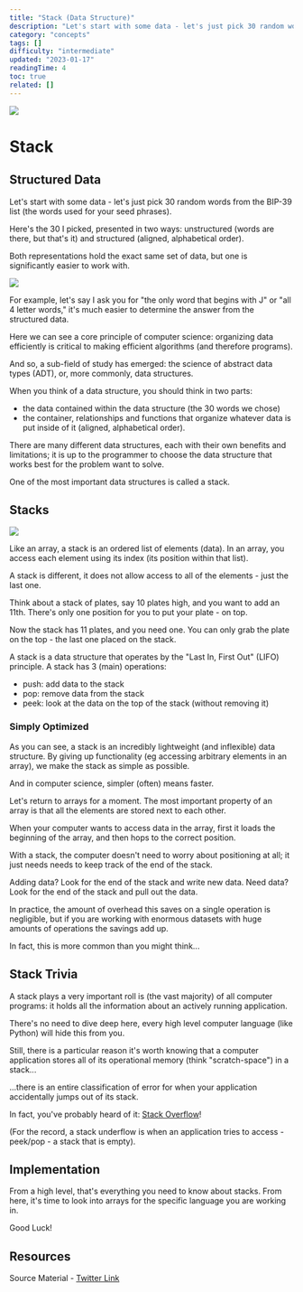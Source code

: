 ```yaml
---
title: "Stack (Data Structure)"
description: "Let's start with some data - let's just pick 30 random words from the BIP-39 list (the words used for your seed phrases)."
category: "concepts"
tags: []
difficulty: "intermediate"
updated: "2023-01-17"
readingTime: 4
toc: true
related: []
---
```


![](/images/stack-banner.png)

# Stack

## Structured Data

Let's start with some data - let's just pick 30 random words from the BIP-39 list (the words used for your seed phrases).

Here's the 30 I picked, presented in two ways: unstructured (words are there, but that's it) and structured (aligned, alphabetical order).

Both representations hold the exact same set of data, but one is significantly easier to work with.

![](/images/stack-1.png)

For example, let's say I ask you for "the only word that begins with J" or "all 4 letter words," it's much easier to determine the answer from the structured data.

Here we can see a core principle of computer science: organizing data efficiently is critical to making efficient algorithms (and therefore programs).

And so, a sub-field of study has emerged: the science of abstract data types (ADT), or, more commonly, data structures.

When you think of a data structure, you should think in two parts:

*   the data contained within the data structure (the 30 words we chose)
*   the container, relationships and functions that organize whatever data is put inside of it (aligned, alphabetical order).

There are many different data structures, each with their own benefits and limitations; it is up to the programmer to choose the data structure that works best for the problem want to solve.

One of the most important data structures is called a stack.

## Stacks

![](/images/stack-2.png)

Like an array, a stack is an ordered list of elements (data). In an array, you access each element using its index (its position within that list).

A stack is different, it does not allow access to all of the elements - just the last one.

Think about a stack of plates, say 10 plates high, and you want to add an 11th. There's only one position for you to put your plate - on top.

Now the stack has 11 plates, and you need one. You can only grab the plate on the top - the last one placed on the stack.

A stack is a data structure that operates by the "Last In, First Out" (LIFO) principle. A stack has 3 (main) operations:

*   push: add data to the stack
*   pop: remove data from the stack
*   peek: look at the data on the top of the stack (without removing it)

### Simply Optimized

As you can see, a stack is an incredibly lightweight (and inflexible) data structure. By giving up functionality (eg accessing arbitrary elements in an array), we make the stack as simple as possible.

And in computer science, simpler (often) means faster.

Let's return to arrays for a moment. The most important property of an array is that all the elements are stored next to each other.

When your computer wants to access data in the array, first it loads the beginning of the array, and then hops to the correct position.

With a stack, the computer doesn't need to worry about positioning at all; it just needs needs to keep track of the end of the stack.

Adding data? Look for the end of the stack and write new data. Need data? Look for the end of the stack and pull out the data.

In practice, the amount of overhead this saves on a single operation is negligible, but if you are working with enormous datasets with huge amounts of operations the savings add up.

In fact, this is more common than you might think...

## Stack Trivia

A stack plays a very important roll is (the vast majority) of all computer programs: it holds all the information about an actively running application.

There's no need to dive deep here, every high level computer language (like Python) will hide this from you.

Still, there is a particular reason it's worth knowing that a computer application stores all of its operational memory (think "scratch-space") in a stack...

...there is an entire classification of error for when your application accidentally jumps out of its stack.

In fact, you've probably heard of it: [Stack Overflow](https://stackoverflow.com/)!

(For the record, a stack underflow is when an application tries to access - peek/pop - a stack that is empty).

## Implementation

From a high level, that's everything you need to know about stacks. From here, it's time to look into arrays for the specific language you are working in.

Good Luck!

## Resources

Source Material - [Twitter Link](https://twitter.com/logarithmicrex/status/1615103528812544000)
